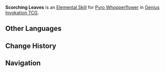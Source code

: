 {{Genius Invokation TCG Skill Infobox
|image      = Scorching Leaves Character Card Skill.png
|type       = Elemental Skill
|character  = Pyro Whopperflower
|element    = Pyro
|matching = 3
|effect     = Deals 3 {{Color|Pyro DMG}}.
|order      = 2
}}
'''Scorching Leaves''' is an [[Character Card Elemental Skill|Elemental Skill]] for [[Pyro Whopperflower (Character Card)|Pyro Whopperflower]] in [[Genius Invokation TCG]].

==Other Languages==
{{Other Languages
|en       = Scorching Leaves
|zhs      = 灼热花叶
|zhs_rm   = Zhuórè Huāyè
|zht      = 灼熱花葉
|zht_rm   = Zhuórè Huāyè
|zh_tl    = Scorching Flower Leaves
|ja       = 灼熱の葉っぱ
|ja_rm    = Shakunetsu no Happa
|ja_tl    = Scorching Leaves
|ko       = 작열하는 꽃잎
|ko_tl    = 
|es       = Hojas llameantes
|es_tl    = Flaming Leaves
|fr       = Feuille brûlante
|fr_tl    = Scorching Leaf
|ru       = Пылающие листья
|ru_tl    = 
|th       = Scorching Leaves
|vi       = Hoa Lá Rực Lửa
|vi_tl    = 
|de       = Versengende Blätter
|de_tl    = Scorching Leaves
|id       = Scorching Leaves
|pt       = Folhas Flamejantes
|pt_tl    = 
|tr       = Kavurucu Yapraklar
|tr_tl    = 
|it       = Foglie ardenti
|it_tl    = 
}}

==Change History==
{{Change History|5.1}}

==Navigation==
{{Genius Invokation TCG Skill Navbox|Pyro Whopperflower}}